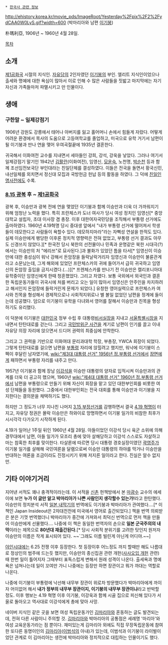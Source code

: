  * [[한국사 관련 정보]]

http://ehistory.korea.kr/movie_pds/ImageRoot/Yesterday%2Fpix%2F2%2FydCAA0W0LyS.gif?width=600
(박마리아와 남편 [[이기붕]])

朴瑪利亞, 1906년 ~ 1960년 4월 28일.

[[목차]]
== 소개 ==
[[제1공화국]] 시절의 지식인. 
[[자유당]]의 2인자였던 [[이기붕]]의 부인. 엘리트 지식인이었으나 출세와 명예에 대한 욕심이 많아서 이로 인해 수 많은 사람들을 짓밟고 마지막에는 자기 자신과 가족들마저 파멸시키고 만 인물이다.

== 생애 ==
=== 구한말 ~ 일제강점기 ===
1906년 강원도 강릉에서 태어나 아버지를 잃고 홀어머니 손에서 힘들게 자랐다. 어떻게 어려운 환경에서 목사의 도움으로 고등여학교를 졸업하고, 미국으로 유학 거기서 남편이 될 이기붕과 만나 연을 맺어 우여곡절끝에 1935년 결혼한다.

귀국해서 이화여전 교수를 지내면서 세아들인 강희, 강석, 강욱을 낳았다. 그러나 여기서 일제강점기 말기인 1942년 [[김활란]](이화여전), 임영신, [[모윤숙]], 노천명, [[박순천]] 등과 함께 조선임전보국단 부인대라는 친일단체를 결성하였다. 이들은 전국을 돌면서 황국신민, 내선일체를 외치면서 정신대 모집과 국방헌금 헌납 등의 활동을 하였다. 그 덕에 [[친일인명사전]]에도 수록.

=== [[8.15 광복]] 후 ~ [[제1공화국]] ===
광복 후, 이승만과 광복 전에 연을 맺었던 이기붕과 함께 이승만과 더욱 더 가까워지기 위해 엄청난 노력을 했다. 특히 프란체스카 도너 여사가 당시 여성 정치인 임영신[* 중앙대학교 설립자, 초대 이사장 겸 총장. 이후 대한여자국민당을 조직해서 부통령 선거에도 출마하였다. 1960년 4.19혁명 당시 중대생 앞에서 "내가 부통령 선거에 떨어져서 학생들이 데모한다고 사람들이 욕할수 있다. 데모하지마라"라는 자뻑성 연설을 한적도 있다. 실제 이승만에게 팽당한 이후론 정치적 영향력은 전혀 없었고, 부통령 선거 결과도 아무도 신경쓰지 않았다.][* 한국전 당시 북한의 선전물이나 민족과 운명같은 북한 시대극(?)에서는 이승만의 처 "에리쓰"로 묘사된다.]과 불화가 있었던 틈을 타서[* 임영신이 이승만에 대한 충성심이 워낙 강해서 돈암장을 들락날락거리자 임영신과 이승만이 불륜관계라고 소문났는데, 그게 해외에 있었던 프란체스카의 귀에 들어가서 급히 귀국하고 임영신의 돈암장 출입을 금지시켰다.(…)][* 프렌체스카를 만나기 전 이승만은 캘리포니아대 유학중이던 임영신에게 한때 청혼했었다. 그리고 차였다. 보통 국외에서 외국인과 결혼한 독립운동가들이 귀국시에 처를 버리고 오는 일이 많아서 임영신은 안주인을 차지하려고 해서인지 돈암장에 들락거린게 문제가 되었다.] 유창한 영어실력으로 프란체스카 여사와 친목을 형성해서 경제적으로나 사회적지위로나 별 볼일 없었던 남편을 정계에 들이는데 성공했다. 덤으로 이기붕이 유학을 다녀와서 영어를 잘해서 이승만과 친목을 형성하기도 유리했다.

이 덕분에 이기붕은 [[대한민국]] 정부 수립 후 대통령[[비서실장]]을 지내고 [[서울특별시장]]을 지내면서 탄탄대로를 걷는다. 그리고 [[국민방위군 사건]]을 계기로 남편이 인기를 끌고 이내 자유당 의장 자리에 앉으면서 드디어 권력의 최중심에 안착한다.

그리고 그 권력을 기반으로 이화여대 문리과대학 학장, 부총장, YWCA 회장이 되었다. 그렇게 탄탄대로를 걸으면 남편을 [[부통령]] 자리에 앉힐려고 했지만, 워낙에 이기붕이 스펙이 후달린 남자였기에, [[wiki:"제3대 대통령 선거" 1956년 정.부통령 선거]]에서 [[장면]]에게 패하면서 부통령 자리를 내주고 만다.

1957년 이기붕과 함께 장남 [[이강석]]을 이승만 대통령의 양자로 입적시켜 이승만과의 관계를 더욱 더 공고히 했으며, 1960년 [[wiki:"제4대 대통령 선거" 1960년 정.부통령 선거]]에서 남편을 부통령으로 만들기 위해 자신이 회장을 맡고 있던 대한부인회를 비롯한 여성 단체들을 동원했다. 그중에서 대한부인회는 전국 대회를 통해 이승만과 이기붕을 지지한다는 결의문을 채택하기도 했다. 

하지만 그 정도가 너무 지나친 나머지 [[3.15 부정선거]]를 감행하면서 결국 [[4.19 혁명]]이 터지고, 자유당 정권은 몰락 이승만은 하와이로 망명하면서 이기붕 일가의 비참한 최후가 시시각각 다가오기 시작하게 된다.

4.19가 일어난 1주일 뒤인 1960년 4월 28일. 아들이었던 이강석 당시 육군 소위에 의해 경무대에서 남편, 아들 일가가 모조리 총에 맞아 살해당하고 이강석 스스로도 자살하고 마는 참혹한 최후를 맞이한다. 타살론에 따르면 당시 대통령 경호실장이였던 [[곽영주]]가 이기붕 일가를 살해해 국민여론을 달램으로써 이승만 대통령의 하야를 막거나 이승만을 반대하는 여론을 조금이라도 진정시키기 위해 저지른 일이라고 한다. 진실은 알수 없지만.

== 기타 이야기거리 ==
지어낸 서적도 꽤나 충격적이라는데. 이 서적을 [[신촌]] 헌책방에서 본 [[마광수]] 교수의 에세이에 보면 '''누가 이 글만 알고 박마리아가 나쁜 사람인지 생각할수 있는가!'''라고 한탄했다.
이승만의 정치분석 서적 [[일본 내막기]]의 번역에도 이기붕과 박마리아가 관여했다….[* 이 책인 Japan Insideout은 2차대전전에 미국에서 영어로 출간되었다.] 책을 번역 의뢰받은 분은 기껏 번역했더니 박마리아가 중간에 가져와서 최덕신 번역으로 먼저 책을 만들어 이승만에게 선물했다…. 나중에 이 책은 동일한 번역자의 손으로 '''일본 군국주의의 내막'''이라는 제목으로 '''80년대 재출간된다.'''[* 당시 사회적 분위기를 고려한 탓인지 원저자 이승만의 이름은 작게 표시되어 있다. ~~`그래도 이름 빌린게 아닌게 어디야.~~] 

[[야인시대]]에는 6.25 전쟁 이후 등장한다. 첫 등장이후 어느정도 까지 할때만 해도 나름대로 정상인의 범주에 드는듯 했지만, 이승만의 종신집권 관련 개헌([[사사오입 개헌]] 관련)때 한번 일이 틀어지자 그때부터 표독스럽게 변해서 원래 성격이 나온다. 출세욕과 명예욕은 넘쳐나는데 일이 꼬여만 가니 나중에는 등장만 하면 장관이고 뭐가 까대는 역할로 나온다.

나중에 이기붕이 부통령에 낙선해 내무부 장관이 위로차 방문했다가 박마리아에게 까이자 어이없어 해서 '''내가 정부의 내무부 장관이지, 이기붕의 내무부 장관이냐'''라고 반박할 정도. 이후 행보는 4.19 혁명 이후 이기붕, 이강욱과 함께 시골 집으로 피신해 있다가 서울로 돌아오고 역사대로 이강석에게 총에 맞아 사망. 

네이버 지식인 같은 곳을 보면 여성 독립운동가인 [[김마리아]]와 혼동하는 글도 발견되는데, 전혀 다른 사람이니 주의할 것. [[김마리아]]와 박마리아의 공통점은 세례명 '마리아'와  여성 교육운동가라는 점 뿐이다. 재미있는게 김마리아 외에도 직접 무장독립운동에 참여한 또다른 동명이인의 [[김마리아]]([[이범석]]의 아내)가 있는데, 이범석과 이기붕이 라이벌이었던 관계로 이 김마리아는 생전에 박마리아와 정치적으로 대립하는 인물이기도 했다.
